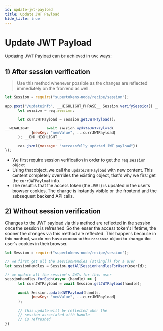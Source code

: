 ```yaml
---
id: update-jwt-payload
title: Update JWT Payload
hide_title: true
---
```


<!-- COPY DOCS -->
<!-- ./session/common-customizations/sessions/update-jwt-payload.mdx -->

# Update JWT Payload

Updating JWT Payload can be achieved in two ways:

## 1) After session verification

> Use this method whenever possible as the changes are reflected immediately on the frontend as well.

<!--DOCUSAURUS_CODE_TABS-->
<!--NodeJS-->
```js
let Session = require("supertokens-node/recipe/session");

app.post("/updateinfo", __HIGHLIGHT_PHRASE__ Session.verifySession() __END_HIGHLIGHT_PHRASE__, async (req, res) => {
      let session = req.session;

      let currJWTPayload = session.getJWTPayload();

__HIGHLIGHT__      await session.updateJWTPayload(
            {newKey: "newValue", ...currJWTPayload}
      ); __END_HIGHLIGHT__

      res.json({message: "successfully updated JWT payload"})
});
```
<!--END_DOCUSAURUS_CODE_TABS-->

- We first require session verification in order to get the `req.session` object
- Using that object, we call the `updateJWTPayload` with new content. This content completely overrides the existing object, that's why we first get the `currJWTPayload` info.
- The result is that the access token (the JWT) is updated in the user's browser cookies. The change is instantly visible on the frontend and the subsequent backend API calls.


## 2) Without session verification

Changes to the JWT payload via this method are reflected in the session once the session is refreshed. So the lesser the access token's lifetime, the sooner the changes via this method are reflected. This happens because in this method, we do not have access to the `response` object to change the user's cookies in their browser.

<!--DOCUSAURUS_CODE_TABS-->
<!--NodeJS-->
```js
let Session = require("supertokens-node/recipe/session");

// we first get all the sessionHandles (string[]) for a user
let sessionHandles = Session.getAllSessionHandlesForUser(userId);

// we update all the session's JWTs for this user
sessionHandles.forEach(async (handle) => {
      let currJWTPayload = await Session.getJWTPayload(handle);

      await Session.updateJWTPayload(handle, 
            {newKey: "newValue", ...currJWTPayload}
      );

      // this update will be reflected when the
      // session associated with handle
      // is refreshed
})
```

<!--END_DOCUSAURUS_CODE_TABS-->
